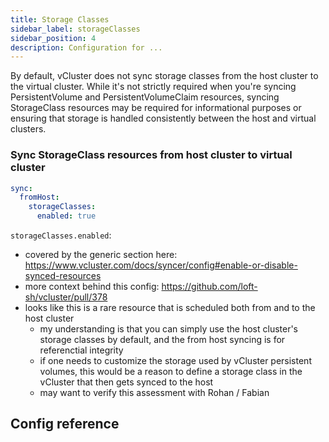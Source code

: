```yaml
---
title: Storage Classes
sidebar_label: storageClasses
sidebar_position: 4
description: Configuration for ...
---
```



By default, vCluster does not sync storage classes from the host cluster to the virtual cluster. While it's not strictly required when you're syncing PersistentVolume and PersistentVolumeClaim resources, syncing StorageClass resources may be required for informational purposes or ensuring that storage is handled consistently between the host and virtual clusters.

### Sync StorageClass resources from host cluster to virtual cluster
```YAML
sync:
  fromHost:
    storageClasses:
      enabled: true
```


`storageClasses.enabled`:
- covered by the generic section here: https://www.vcluster.com/docs/syncer/config#enable-or-disable-synced-resources
- more context behind this config: https://github.com/loft-sh/vcluster/pull/378
- looks like this is a rare resource that is scheduled both from and to the host cluster
  - my understanding is that you can simply use the host cluster's storage classes by default, and the from host syncing is for referenctial integrity
  - if one needs to customize the storage used by vCluster persistent volumes, this would be a reason to define a storage class in the vCluster that then gets synced to the host
  - may want to verify this assessment with Rohan / Fabian


## Config reference

<EnableSwitch/>
